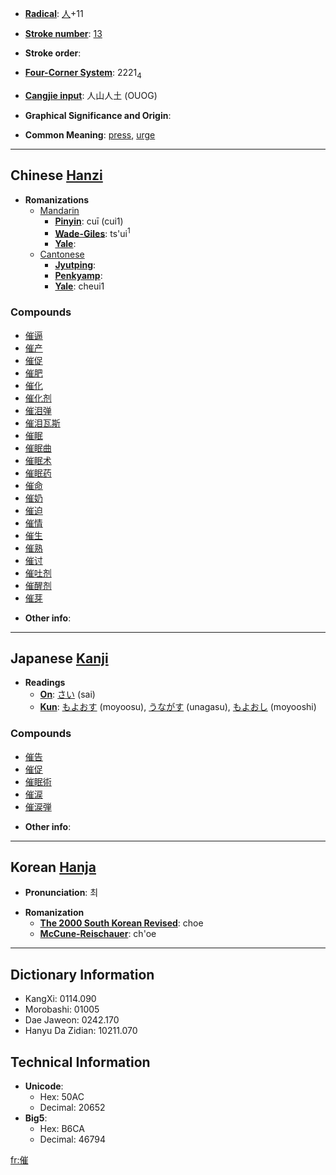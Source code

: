 * '''[[Wiktionary:Chinese radical index| Radical]]''': [[Wiktionary:Chinese radical index 人|人]]+11

* '''[[Wiktionary:Chinese total strokes index|Stroke number]]''': [[Wiktionary:Chinese total strokes index 13|13]]

* '''Stroke order''': 

* '''[[Wiktionary:Chinese four corner index|Four-Corner System]]''': 2221<sub>4</sub>

* '''[[Wiktionary:Chinese Cangjie index|Cangjie input]]''': 人山人土 (OUOG)

* '''Graphical Significance and Origin''': 

* '''Common Meaning''': [[press]], [[urge]]

----

== Chinese [[Hanzi]] ==

* '''Romanizations'''
** [[Mandarin]]
*** '''[[Pinyin]]''': cuī (cui1)
*** '''[[Wade-Giles]]''': ts'ui<sup>1</sup>
*** '''[[Yale]]''': 
**[[Cantonese]]
***'''[[Jyutping]]''':
***'''[[Penkyamp]]''': 
***'''[[Yale]]''': cheui1

===Compounds===
*[[催逼]]
*[[催产]]
*[[催促]]
*[[催肥]]
*[[催化]]
*[[催化剂]]
*[[催泪弹]]
*[[催泪瓦斯]]
*[[催眠]]
*[[催眠曲]]
*[[催眠术]]
*[[催眠药]]
*[[催命]]
*[[催奶]]
*[[催迫]]
*[[催情]]
*[[催生]]
*[[催熟]]
*[[催讨]]
*[[催吐剂]]
*[[催醒剂]]
*[[催芽]]

* '''Other info''': 

----

== Japanese [[Kanji]] ==

* '''Readings'''
** '''[[On]]''': [[さい]] (sai)
** '''[[Kun]]''': [[もよおす]] (moyoosu), [[うながす]] (unagasu), [[もよおし]] (moyooshi)

===Compounds===
*[[催告]]
*[[催促]]
*[[催眠術]]
*[[催涙]]
*[[催涙弾]]

* '''Other info''':  

----

== Korean [[Hanja]] ==

* '''Pronunciation''': 최

* '''Romanization'''
** '''[[The 2000 South Korean Revised Romanization|The 2000 South Korean Revised]]''': choe
** '''[[McCune-Reischauer]]''': ch'oe

----

== Dictionary Information ==

* KangXi: 0114.090
* Morobashi: 01005
* Dae Jaweon: 0242.170
* Hanyu Da Zidian: 10211.070

== Technical Information ==

* '''Unicode''':
** Hex: 50AC
** Decimal: 20652
* '''Big5''':
** Hex: B6CA
** Decimal: 46794

[[fr:催]]